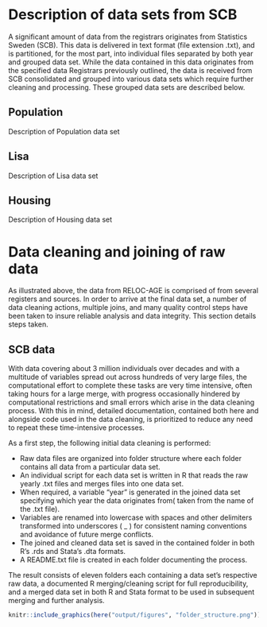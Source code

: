 # Description of data sets from SCB

A significant amount of data from the registrars originates from Statistics Sweden (SCB).  This data is delivered in text format (file extension .txt), and is partitioned, for the most part, into individual files separated by both year and grouped data set.  While the data contained in this data originates from the specified data Registrars previously outlined, the data is received from SCB consolidated and grouped into various data sets which require further cleaning and processing.  These grouped data sets are described below. 


## Population

Description of Population data set

## Lisa

Description of Lisa data set

## Housing

Description of Housing data set




# Data cleaning and joining of raw data

As illustrated above, the data from RELOC-AGE is comprised of from several registers and sources.  In order to arrive at the final data set, a number of data cleaning actions, multiple joins, and many quality control steps have been taken to insure reliable analysis and data integrity.  This section details steps taken.

## SCB data

With data covering about 3 million individuals over decades and with a multitude of variables spread out across hundreds of very large files, the computational effort to complete these tasks are very time intensive, often taking hours for a large merge, with progress occasionally hindered by computational restrictions and small errors which arise in the data cleaning process.  With this in mind, detailed documentation, contained both here and alongside code used in the data cleaning, is prioritized to reduce any need to repeat these time-intensive processes. 

As a first step, the following initial data cleaning is performed:


* Raw data files are organized into folder structure where each folder contains all data from a particular data set.
* An individual script for each data set is written in R that reads the raw yearly .txt files and merges files into one data set.
* When required, a variable "year" is generated in the joined data set specifying which year the data originates from( taken from the name of the .txt file).
* Variables are renamed into lowercase with spaces and other delimiters transformed into underscores ( _ ) for consistent naming conventions and avoidance of future merge conflicts.
* The joined and cleaned data set is saved in the contained folder in both R's .rds and Stata's .dta formats.
* A README.txt file is created in each folder documenting the process.

The result consists of eleven folders each containing a data set's respective raw data, a documented R merging/cleaning script for full reproducibility, and a merged data set in both R and Stata format to be used in subsequent merging and further analysis.

```r

knitr::include_graphics(here("output/figures", "folder_structure.png"))
```



